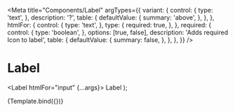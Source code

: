 
<Meta
  title="Components/Label"
  argTypes={{
    variant: {
      control: {
        type: 'text',
      },
      description: '?',
      table: {
        defaultValue: {
          summary: 'above',
        },
      },
    },
    htmlFor: {
      control: {
        type: 'text',
      },
      type: {
        required: true,
      },
    },
    required: {
      control: {
        type: 'boolean',
      },
      options: [true, false],
      description: 'Adds required Icon to label',
      table: {
        defaultValue: {
          summary: false,
        },
      },
    },
  }}
/>

# Label

  <Label htmlFor="input" {...args}>
    Label
  </Label>
);

<Canvas>
  <Story name="Default">{Template.bind({})}</Story>
</Canvas>

<ArgsTable story="Default" />
